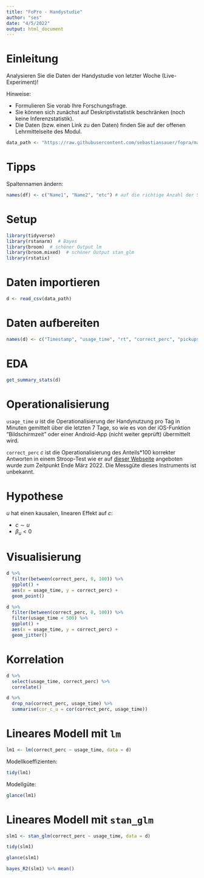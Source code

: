```yaml
---
title: "FoPro - Handystudie"
author: "ses"
date: "4/5/2022"
output: html_document
---
```




# Einleitung

Analysieren Sie die Daten der Handystudie von letzter Woche (Live-Experiment)! 

Hinweise:

- Formulieren Sie vorab Ihre Forschungsfrage.
- Sie können sich zunächst auf Deskriptivstatistik beschränken (noch keine Inferenzstatistik).
- Die Daten (bzw. einen Link zu den Daten) finden Sie auf der offenen Lehrmittelseite des Modul.

```r
data_path <- "https://raw.githubusercontent.com/sebastiansauer/fopra/main/data/Handystudie-2022-04-05.csv"
```

# Tipps

Spaltennamen ändern:

```r
names(df) <- c("Name1", "Name2", "etc") # auf die richtige Anzahl der Spalten achten
```


# Setup

```r
library(tidyverse)
library(rstanarm)  # Bayes
library(broom)  # schöner Output lm
library(broom.mixed)  # schöner Output stan_glm
library(rstatix)
```


# Daten importieren


```r
d <- read_csv(data_path)
```

# Daten aufbereiten

```r
names(d) <- c("Timestamp", "usage_time", "rt", "correct_perc", "pickups_n", "sex")
```


# EDA

```r
get_summary_stats(d)
```



# Operationalisierung

`usage_time` $u$ ist die Operationalisierung der Handynutzung pro Tag in Minuten gemittelt über die letzten 7 Tage, so wie es von der iOS-Funktion "Bildschirmzeit" oder einer Android-App (nicht weiter geprüft) übermittelt wird.

`correct_perc` $c$ ist die Operationalisierung des Anteils*100 korrekter Antworten in einem Stroop-Test wie er auf [dieser Webseite](https://www.bernhard-gaul.de/spiele/stroop-test/stroop.php) angeboten wurde zum Zeitpunkt Ende März 2022. Die Messgüte dieses Instruments ist unbekannt. 


# Hypothese


$u$ hat einen kausalen, linearen Effekt auf $c$:

- $c \sim u$
- $\beta_u < 0$


# Visualisierung



```r
d %>% 
  filter(between(correct_perc, 0, 100)) %>% 
  ggplot() +
  aes(x = usage_time, y = correct_perc) +
  geom_point()
```



```r
d %>% 
  filter(between(correct_perc, 0, 100)) %>% 
  filter(usage_time < 500) %>% 
  ggplot() +
  aes(x = usage_time, y = correct_perc) +
  geom_jitter()
```


# Korrelation

```r
d %>% 
  select(usage_time, correct_perc) %>% 
  correlate()
```



```r
d %>% 
  drop_na(correct_perc, usage_time) %>% 
  summarise(cor_c_u = cor(correct_perc, usage_time))
```




# Lineares Modell mit `lm`


```r
lm1 <- lm(correct_perc ~ usage_time, data = d)

```

Modellkoeffizienten:

```r
tidy(lm1)
```


Modellgüte:

```r
glance(lm1)
```



# Lineares Modell mit `stan_glm`


```r
slm1 <- stan_glm(correct_perc ~ usage_time, data = d)
```


```r
tidy(slm1)
```

```r
glance(slm1)
```

```r
bayes_R2(slm1) %>% mean()
```

